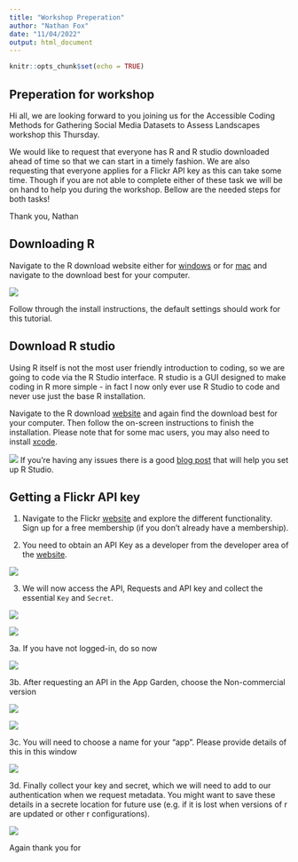 ```yaml
---
title: "Workshop Preperation"
author: "Nathan Fox"
date: "11/04/2022"
output: html_document
---
```


```r
knitr::opts_chunk$set(echo = TRUE)
```

## Preperation for workshop

Hi all, we are looking forward to you joining us for the Accessible Coding Methods for Gathering Social Media Datasets to Assess Landscapes workshop this Thursday. 

We would like to request that everyone has R and R studio downloaded ahead of time so that we can start in a timely fashion. We are also requesting that everyone applies for a Flickr API key as this can take some time. Though if you are not able to complete either of these task we will be on hand to help you during the workshop. Bellow are the needed steps for both tasks!

Thank you, 
Nathan 

## Downloading R

Navigate to the R download website either for [windows](https://cran.r-project.org/bin/windows/base/) or for [mac](https://cran.r-project.org/bin/macosx) and navigate to the download best for your computer.

![](C:/Users/n_fox/Documents/code/iale_workshop/tutorial_figures/R_download.png)

Follow through the install instructions, the default settings should work for this tutorial.

## Download R studio

Using R itself is not the most user friendly introduction to coding, so we are going to code via the R Studio interface. R studio is a GUI designed to make coding in R more simple - in fact I now only ever use R Studio to code and never use just the base R installation. 

Navigate to the R download [website](https://cran.r-project.org/bin/windows/base/) and again find the download best for your computer. Then follow the on-screen instructions to finish the installation. Please note that for some mac users, you may also need to install [xcode](https://developer.apple.com/xcode/).

![](C:/Users/n_fox/Documents/code/iale_workshop/tutorial_figures/rstudio.png)
If you're having any issues there is a good [blog post](http://derekogle.com/IFAR/supplements/installations/InstallRStudioWin.html#:~:text=Open%20RStudio.,in%20the%20dialog%20box%20below) that will help you set up R Studio.

## Getting a Flickr API key

1. Navigate to the Flickr [website](https://www.flickr.com) and explore the different functionality. Sign up for a free membership (if you don't already have a membership). 

2. You need to obtain an API Key as a developer from the developer area of the [website](https://www.flickr.com/services/developer).  

![](C:/Users/n_fox/Documents/code/iale_workshop/tutorial_figures/FlickrHome.png)

3. We will now access the API, Requests and API key and collect the essential ```Key``` and ```Secret```. 

![](C:/Users/n_fox/Documents/code/iale_workshop/tutorial_figures/Api.png)

![](C:/Users/n_fox/Documents/code/iale_workshop/tutorial_figures/ApiRequest.png)


3a. If you have not logged-in, do so now

![](C:/Users/n_fox/Documents/code/iale_workshop/tutorial_figures/Logon.png)

3b. After requesting an API in the App Garden, choose the Non-commercial version

![](C:/Users/n_fox/Documents/code/iale_workshop/tutorial_figures/AppGarden.png)

![](C:/Users/n_fox/Documents/code/iale_workshop/tutorial_figures/Commercial.png)

3c. You will need to choose a name for your "app". Please provide details of this in this window

![](C:/Users/n_fox/Documents/code/iale_workshop/tutorial_figures/NamesIt.png)

3d. Finally collect your key and secret, which we will need to add to our authentication when we request metadata. You might want to save these details in a secrete location for future use (e.g. if it is lost when versions of r are updated or other r configurations).

![](C:/Users/n_fox/Documents/code/iale_workshop/tutorial_figures/Key.png)

Again thank you for 
